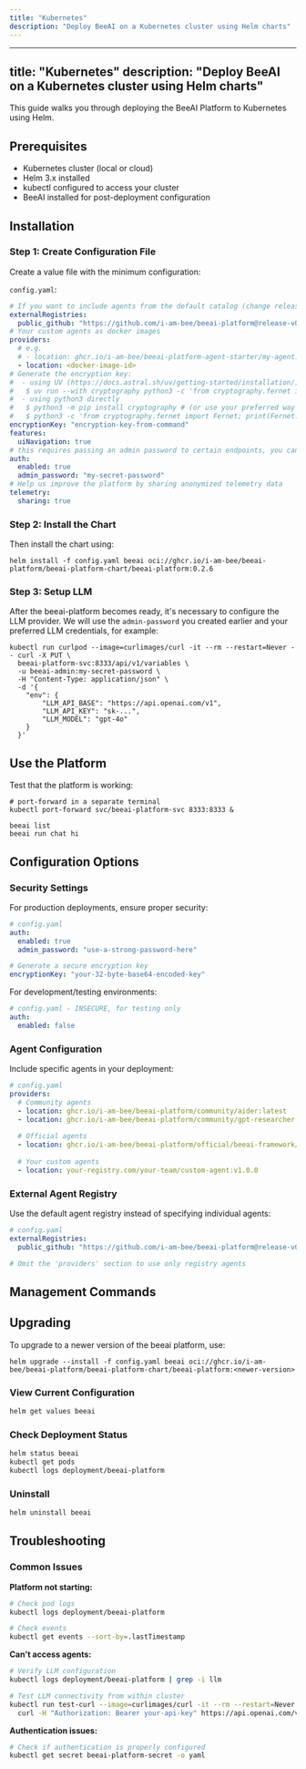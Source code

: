 ```yaml
---
title: "Kubernetes"
description: "Deploy BeeAI on a Kubernetes cluster using Helm charts"
---
```


---
title: "Kubernetes"
description: "Deploy BeeAI on a Kubernetes cluster using Helm charts"
---

This guide walks you through deploying the BeeAI Platform to Kubernetes using Helm.

## Prerequisites

- Kubernetes cluster (local or cloud)
- Helm 3.x installed
- kubectl configured to access your cluster
- BeeAI installed for post-deployment configuration

## Installation

### Step 1: Create Configuration File

Create a value file with the minimum configuration:

`config.yaml`:
```yaml
# If you want to include agents from the default catalog (change release/tag accordingly):
externalRegistries:
  public_github: "https://github.com/i-am-bee/beeai-platform@release-v0.2.0#path=agent-registry.yaml"
# Your custom agents as docker images
providers:
  # e.g.
  # - location: ghcr.io/i-am-bee/beeai-platform-agent-starter/my-agent:latest
  - location: <docker-image-id>
# Generate the encryption key:
#  - using UV (https://docs.astral.sh/uv/getting-started/installation/)
#   $ uv run --with cryptography python3 -c 'from cryptography.fernet import Fernet; print(Fernet.generate_key().decode())'
#  - using python3 directly
#   $ python3 -m pip install cryptography # (or use your preferred way to install the cryptography package)
#   $ python3 -c 'from cryptography.fernet import Fernet; print(Fernet.generate_key().decode())'
encryptionKey: "encryption-key-from-command"
features:
  uiNavigation: true
# this requires passing an admin password to certain endpoints, you can disable auth for insecure deployments
auth:
  enabled: true
  admin_password: "my-secret-password"
# Help us improve the platform by sharing anonymized telemetry data
telemetry:
  sharing: true
```

### Step 2: Install the Chart

Then install the chart using:

```shell
helm install -f config.yaml beeai oci://ghcr.io/i-am-bee/beeai-platform/beeai-platform-chart/beeai-platform:0.2.6
```

### Step 3: Setup LLM

After the beeai-platform becomes ready, it's necessary to configure the LLM provider. We will use the `admin-password` you created earlier and your preferred LLM credentials, for example:

```shell
kubectl run curlpod --image=curlimages/curl -it --rm --restart=Never -- curl -X PUT \
  beeai-platform-svc:8333/api/v1/variables \
  -u beeai-admin:my-secret-password \
  -H "Content-Type: application/json" \
  -d '{
    "env": {
        "LLM_API_BASE": "https://api.openai.com/v1",
        "LLM_API_KEY": "sk-...",
        "LLM_MODEL": "gpt-4o"
    }
  }'
```

## Use the Platform

Test that the platform is working:

```shell
# port-forward in a separate terminal
kubectl port-forward svc/beeai-platform-svc 8333:8333 &
```

```shell
beeai list
beeai run chat hi
```

## Configuration Options

### Security Settings

For production deployments, ensure proper security:

```yaml
# config.yaml
auth:
  enabled: true
  admin_password: "use-a-strong-password-here"

# Generate a secure encryption key
encryptionKey: "your-32-byte-base64-encoded-key"
```

For development/testing environments:

```yaml
# config.yaml - INSECURE, for testing only
auth:
  enabled: false
```

### Agent Configuration

Include specific agents in your deployment:

```yaml
# config.yaml
providers:
  # Community agents
  - location: ghcr.io/i-am-bee/beeai-platform/community/aider:latest
  - location: ghcr.io/i-am-bee/beeai-platform/community/gpt-researcher:latest
  
  # Official agents
  - location: ghcr.io/i-am-bee/beeai-platform/official/beeai-framework/chat:latest
  
  # Your custom agents
  - location: your-registry.com/your-team/custom-agent:v1.0.0
```

### External Agent Registry

Use the default agent registry instead of specifying individual agents:

```yaml
# config.yaml
externalRegistries:
  public_github: "https://github.com/i-am-bee/beeai-platform@release-v0.2.0#path=agent-registry.yaml"

# Omit the 'providers' section to use only registry agents
```

## Management Commands

## Upgrading

To upgrade to a newer version of the beeai platform, use:

```shell
helm upgrade --install -f config.yaml beeai oci://ghcr.io/i-am-bee/beeai-platform/beeai-platform-chart/beeai-platform:<newer-version>
```

### View Current Configuration

```bash
helm get values beeai
```

### Check Deployment Status

```bash
helm status beeai
kubectl get pods
kubectl logs deployment/beeai-platform
```

### Uninstall

```bash
helm uninstall beeai
```

## Troubleshooting

### Common Issues

**Platform not starting:**
```bash
# Check pod logs
kubectl logs deployment/beeai-platform

# Check events
kubectl get events --sort-by=.lastTimestamp
```

**Can't access agents:**
```bash
# Verify LLM configuration
kubectl logs deployment/beeai-platform | grep -i llm

# Test LLM connectivity from within cluster
kubectl run test-curl --image=curlimages/curl -it --rm --restart=Never -- \
  curl -H "Authorization: Bearer your-api-key" https://api.openai.com/v1/models
```

**Authentication issues:**
```bash
# Check if authentication is properly configured
kubectl get secret beeai-platform-secret -o yaml
```
